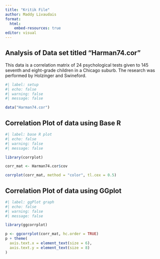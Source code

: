 ```yaml
---
title: "Kritik File"
author: Maddy Livaudais
format: 
  html:
    embed-resources: true
editor: visual
---
```


## Analysis of Data set titled "Harman74.cor"

This data is a correlation matrix of 24 psychological tests given to 145 seventh and eight-grade children in a Chicago suburb. The research was performed by Holzinger and Swineford.

```r
#| label: setup
#| echo: false
#| warning: false
#| message: false

data("Harman74.cor")

```

## Correlation Plot of data using Base R

```r
#| label: base R plot
#| echo: false
#| warning: false
#| message: false

library(corrplot)

corr_mat <- Harman74.cor$cov

corrplot(corr_mat, method = "color", tl.cex = 0.5)

```

## Correlation Plot of data using GGplot

```r
#| label: ggPlot graph
#| echo: false
#| warning: false
#| message: false

library(ggcorrplot)

p <- ggcorrplot(corr_mat, hc.order = TRUE)
p + theme(
  axis.text.x = element_text(size = 6), 
  axis.text.y = element_text(size = 8)  
)

```
